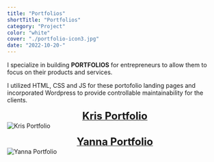 ```yaml
---
title: "Portfolios"
shortTitle: "Portfolios"
category: "Project"
color: "white"
cover: "./portfolio-icon3.jpg"
date: "2022-10-20-"
---
```


I specialize in building **PORTFOLIOS** for entrepreneurs to allow them to focus on their products and services.  <br />

I utilized HTML, CSS and JS for these portofolio landing pages and incorporated Wordpress to provide controllable maintainability for the clients.<br />  

<a href="https://paul-matthew.github.io/Kris-Portfolio/"><figcaption align="center"><b><font size="5">Kris Portfolio</font></b></figcaption></a>
![Kris Portfolio](https://scontent.fyto3-1.fna.fbcdn.net/v/t1.6435-9/121512270_1415400545317947_5539428057004721699_n.jpg?_nc_cat=111&ccb=1-7&_nc_sid=730e14&_nc_ohc=79QXyl4K3GEAX9q1z-e&_nc_ht=scontent.fyto3-1.fna&oh=00_AfBiMrzIZfUNLkwl2e8NWF35hT3u4htH3KjIXeGgpjSMEw&oe=64231F96)

<a href="https://paul-matthew.github.io/Yanna-Portfolio/"><figcaption align="center"><b><font size="5">Yanna Portfolio</font></b></figcaption></a>
![Yanna Portfolio](https://scontent.fyto3-1.fna.fbcdn.net/v/t39.30808-6/278507946_1580648888977511_5200031169481454531_n.jpg?_nc_cat=107&ccb=1-7&_nc_sid=a26aad&_nc_ohc=hY_Z79EjXkQAX9lBFl1&_nc_ht=scontent.fyto3-1.fna&oh=00_AfBaL5EIFv39IsBPHn2f4xmQKl3CdGryCmFYZC8kLzY_Cg&oe=64092091)
